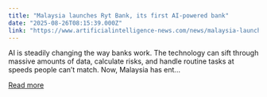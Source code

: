 ```yaml
---
title: "Malaysia launches Ryt Bank, its first AI-powered bank"
date: "2025-08-26T08:15:39.000Z"
link: "https://www.artificialintelligence-news.com/news/malaysia-launches-ryt-bank-its-first-ai-powered-bank/"
---
```


AI is steadily changing the way banks work. The technology can sift through massive amounts of data, calculate risks, and handle routine tasks at speeds people can&#8217;t match. Now, Malaysia has ent...

[Read more](https://www.artificialintelligence-news.com/news/malaysia-launches-ryt-bank-its-first-ai-powered-bank/)
